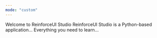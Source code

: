 ```yaml
---
mode: "custom"
---
```


<div style={{
  maxWidth: "1500px",
  margin: "0 auto",
  height: "400px",
  display: "flex",
  alignItems: "center",
  justifyContent: "center",
  flexDirection: "column",
  textAlign: "center",
  padding: "20px" // Add some padding for spacing
}}>

  <div>
    <span style={{ fontSize: "2em", fontWeight: "bold", display: "block", lineHeight: "1.2", marginBottom: "0.5em" }}>
      Welcome to ReinforceUI Studio
    </span>
    <span style={{ fontSize: "1.2em", display: "block", marginTop: "1em", lineHeight: "1.4", marginBottom: "0.5em" }}>
      ReinforceUI Studio is a Python-based application...
    </span>
    <span style={{ fontSize: "1.0em", display: "block", marginTop: "1em", lineHeight: "1.6" }}>
      Everything you need to learn...
    </span>
  </div>

</div>



<div class="card-group-container" style={{ maxWidth: "1000px", margin: "50px auto 0", }}>
  <CardGroup cols={3}>
    <Card title="Get Started" icon="play" style={{ width: "300px", height: "50px" }} />
    <Card title="Learn About RL" icon="graduation-cap" style={{ width: "300px", height: "50px" }} />
    <Card title="Add your Algorithm" icon="puzzle-piece" style={{ width: "300px", height: "50px" }}/>
  </CardGroup>
</div>
